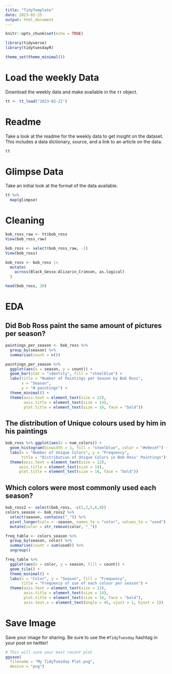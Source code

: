 ```yaml
---
title: "TidyTemplate"
date: 2023-02-25
output: html_document
---
```



```r

knitr::opts_chunk$set(echo = TRUE)

library(tidyverse)
library(tidytuesdayR)

theme_set(theme_minimal())
```

# Load the weekly Data

Download the weekly data and make available in the `tt` object.

```r

tt <- tt_load("2023-02-21")

```


# Readme

Take a look at the readme for the weekly data to get insight on the dataset.
This includes a data dictionary, source, and a link to an article on the data.

```r

tt

```


# Glimpse Data

Take an initial look at the format of the data available.

```r

tt %>% 
  map(glimpse)

```
# Cleaning
```r
bob_ross_raw <- tt$bob_ross
View(bob_ross_raw)

bob_ross <- select(bob_ross_raw, -1)
View(bob_ross)

bob_ross <- bob_ross |> 
  mutate(
    across(Black_Gesso:Alizarin_Crimson, as.logical)
  )

head(bob_ross, 10)
```
# EDA

## Did Bob Ross paint the same amount of pictures per season?
```r
paintings_per_season <- bob_ross %>% 
  group_by(season) %>% 
  summarise(count = n())

paintings_per_season %>% 
  ggplot(aes(x = season, y = count)) +
  geom_bar(stat = "identity", fill = "steelblue") +
  labs(title = "Number of Paintings per Season by Bob Ross",
       x = "Season",
       y = "# paintings") +
  theme_minimal() +
  theme(axis.text = element_text(size = 12),
        axis.title = element_text(size = 14),
        plot.title = element_text(size = 16, face = "bold"))
```
## The distribution of Unique colours used by him in his paintings
```r
bob_ross %>% ggplot(aes(x = num_colors)) +
  geom_histogram(binwidth = 1, fill = "steelblue", color = "#e9ecef") +
  labs(x = "Number of Unique Colors", y = "Frequency", 
       title = "Distribution of Unique Colors in Bob Ross' Paintings")+
  theme(axis.text = element_text(size = 12),
      axis.title = element_text(size = 14),
      plot.title = element_text(size = 16, face = "bold"))
```

## Which colors were most commonly used each season?
```r
bob_ross2 <- select(bob_ross, -c(1,2,5,6,8))
colors_season <- bob_ross2 %>% 
  select(season, contains("_")) %>% 
  pivot_longer(cols = -season, names_to = "color", values_to = "used") %>% 
  mutate(color = str_remove(color, "_"))

freq_table <- colors_season %>% 
  group_by(season, color) %>% 
  summarise(count = sum(used)) %>% 
  ungroup()

freq_table %>% 
  ggplot(aes(x = color, y = season, fill = count)) + 
  geom_tile() +
  theme_minimal() +
  labs(x = "Color", y = "Season", fill = "Frequency",
       title = "Frequency of use of each colour per season") +
  theme(axis.text = element_text(size = 12),
        axis.title = element_text(size = 14),
        plot.title = element_text(size = 16, face = "bold"),
        axis.text.x = element_text(angle = 45, vjust = 1, hjust = 1))
```

# Save Image

Save your image for sharing. Be sure to use the `#TidyTuesday` hashtag in your post on twitter! 

```r

# This will save your most recent plot
ggsave(
  filename = "My TidyTuesday Plot.png",
  device = "png")

```
